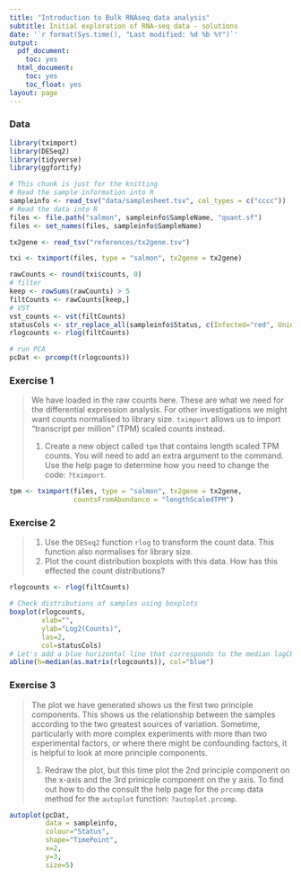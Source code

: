 ```yaml
---
title: "Introduction to Bulk RNAseq data analysis"
subtitle: Initial exploration of RNA-seq data - solutions
date: '`r format(Sys.time(), "Last modified: %d %b %Y")`'
output:
  pdf_document:
    toc: yes
  html_document:
    toc: yes
    toc_float: yes
layout: page
---
```


### Data 

```r
library(tximport)
library(DESeq2)
library(tidyverse)
library(ggfortify)
```

```r
# This chunk is just for the knitting
# Read the sample information into R
sampleinfo <- read_tsv("data/samplesheet.tsv", col_types = c("cccc"))
# Read the data into R
files <- file.path("salmon", sampleinfo$SampleName, "quant.sf")
files <- set_names(files, sampleinfo$SampleName)

tx2gene <- read_tsv("references/tx2gene.tsv")

txi <- tximport(files, type = "salmon", tx2gene = tx2gene)

rawCounts <- round(txi$counts, 0)
# filter
keep <- rowSums(rawCounts) > 5
filtCounts <- rawCounts[keep,]
# VST
vst_counts <- vst(filtCounts)
statusCols <- str_replace_all(sampleinfo$Status, c(Infected="red", Uninfected="orange"))
rlogcounts <- rlog(filtCounts)

# run PCA
pcDat <- prcomp(t(rlogcounts))
```

### Exercise 1
>
> We have loaded in the raw counts here. These are what we need for the 
> differential expression analysis. For other investigations we might want 
> counts normalised to library size. `tximport` allows us to import 
> "transcript per million" (TPM) scaled counts instead.
>
> 1. Create a new object called `tpm` that contains length scaled TPM 
>    counts. You will need to add an extra argument to the command. Use the help
>    page to determine how you need to change the code: `?tximport`.

```r
tpm <- tximport(files, type = "salmon", tx2gene = tx2gene, 
                countsFromAbundance = "lengthScaledTPM")
```

### Exercise 2
>
> 1. Use the `DESeq2` function `rlog` to transform the count data. This function
> also normalises for library size.
> 2. Plot the count distribution boxplots with this data.
> How has this effected the count distributions?

```r
rlogcounts <- rlog(filtCounts)

# Check distributions of samples using boxplots
boxplot(rlogcounts, 
        xlab="", 
        ylab="Log2(Counts)",
        las=2,
        col=statusCols)
# Let's add a blue horizontal line that corresponds to the median logCPM
abline(h=median(as.matrix(rlogcounts)), col="blue")
```

### Exercise 3
>
> The plot we have generated shows us the first two principle components. This
> shows us the relationship between the samples according to the two greatest
> sources of variation. Sometime, particularly with more complex experiments 
> with more than two experimental factors, or where there might be confounding
> factors, it is helpful to look at more principle components.
>
> 1. Redraw the plot, but this time plot the 2nd principle component on the 
> x-axis and the 3rd prinicple component on the y axis. To find out how to do
> the consult the help page for the `prcomp` data method for the `autoplot`
> function: `?autoplot.prcomp`.

```r
autoplot(pcDat,
         data = sampleinfo, 
         colour="Status", 
         shape="TimePoint",
         x=2,
         y=3,
         size=5)
```
